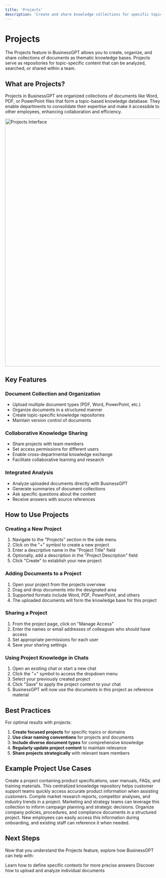 ```yaml
---
title: 'Projects'
description: 'Create and share knowledge collections for specific topics'
---
```


# Projects

The Projects feature in BusinessGPT allows you to create, organize, and share collections of documents as thematic knowledge bases. Projects serve as repositories for topic-specific content that can be analyzed, searched, or shared within a team.

## What are Projects?

Projects in BusinessGPT are organized collections of documents like Word, PDF, or PowerPoint files that form a topic-based knowledge database. They enable departments to consolidate their expertise and make it accessible to other employees, enhancing collaboration and efficiency.

<img
  src="/images/hero-light.png"
  alt="Projects Interface"
  width="800"
/>

## Key Features

### Document Collection and Organization

- Upload multiple document types (PDF, Word, PowerPoint, etc.)
- Organize documents in a structured manner
- Create topic-specific knowledge repositories
- Maintain version control of documents

### Collaborative Knowledge Sharing

- Share projects with team members
- Set access permissions for different users
- Enable cross-departmental knowledge exchange
- Facilitate collaborative learning and research

### Integrated Analysis

- Analyze uploaded documents directly with BusinessGPT
- Generate summaries of document collections
- Ask specific questions about the content
- Receive answers with source references

## How to Use Projects

### Creating a New Project

1. Navigate to the "Projects" section in the side menu
2. Click on the "+" symbol to create a new project
3. Enter a descriptive name in the "Project Title" field
4. Optionally, add a description in the "Project Description" field
5. Click "Create" to establish your new project

### Adding Documents to a Project

1. Open your project from the projects overview
2. Drag and drop documents into the designated area
3. Supported formats include Word, PDF, PowerPoint, and others
4. The uploaded documents will form the knowledge base for this project

### Sharing a Project

1. From the project page, click on "Manage Access"
2. Enter the names or email addresses of colleagues who should have access
3. Set appropriate permissions for each user
4. Save your sharing settings

### Using Project Knowledge in Chats

1. Open an existing chat or start a new chat
2. Click the "+" symbol to access the dropdown menu
3. Select your previously created project
4. Click "Save" to apply the project context to your chat
5. BusinessGPT will now use the documents in this project as reference material

## Best Practices

For optimal results with projects:

1. **Create focused projects** for specific topics or domains
2. **Use clear naming conventions** for projects and documents
3. **Include diverse document types** for comprehensive knowledge
4. **Regularly update project content** to maintain relevance
5. **Share projects strategically** with relevant team members

## Example Project Use Cases

<AccordionGroup>
  <Accordion title="Product Knowledge Base">
    Create a project containing product specifications, user manuals, FAQs, and training materials. This centralized knowledge repository helps customer support teams quickly access accurate product information when assisting customers.
  </Accordion>
  <Accordion title="Research Collection">
    Compile market research reports, competitor analyses, and industry trends in a project. Marketing and strategy teams can leverage this collection to inform campaign planning and strategic decisions.
  </Accordion>
  <Accordion title="Policy and Procedure Library">
    Organize company policies, procedures, and compliance documents in a structured project. New employees can easily access this information during onboarding, and existing staff can reference it when needed.
  </Accordion>
</AccordionGroup>

## Next Steps

Now that you understand the Projects feature, explore how BusinessGPT can help with:

<CardGroup>
  <Card 
    title="Instructions" 
    icon="list-check" 
    href="/features/instructions"
  >
    Learn how to define specific contexts for more precise answers
  </Card>
  <Card 
    title="Document Processing" 
    icon="file-lines" 
    href="/features/document-processing"
  >
    Discover how to upload and analyze individual documents
  </Card>
</CardGroup>